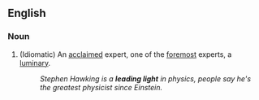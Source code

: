 ==English==

===Noun===
{{en-noun}}

# (Idiomatic) An [[acclaimed]] expert, one of the [[foremost]] experts, a [[luminary]].
#:''Stephen Hawking is a '''leading light''' in physics, people say he's the greatest physicist since Einstein.''